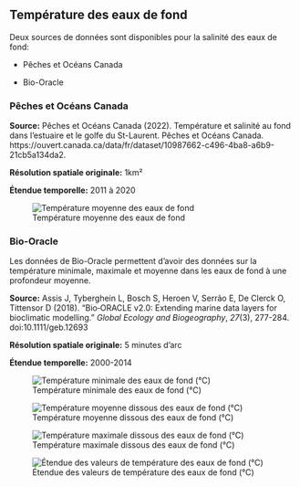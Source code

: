 ## Température des eaux de fond {#sec-temp}

Deux sources de données sont disponibles pour la salinité des eaux de fond:

* Pêches et Océans Canada

* Bio-Oracle


### Pêches et Océans Canada

**Source:** Pêches et Océans Canada (2022). Température et salinité au fond dans l'estuaire et le golfe du St-Laurent. Pêches et Océans Canada. https://ouvert.canada.ca/data/fr/dataset/10987662-c496-4ba8-a6b9-21cb5a134da2.

**Résolution spatiale originale:** 1km²

**Étendue temporelle:** 2011 à 2020

![Température moyenne des eaux de fond](figures/env_mean_temperature.png){#fig-temp_mean}


### Bio-Oracle

Les données de Bio-Oracle permettent d'avoir des données sur la température minimale, maximale et moyenne dans les eaux de fond à une profondeur moyenne.

**Source:** Assis J, Tyberghein L, Bosch S, Heroen V, Serrão E, De Clerck O, Tittensor D (2018). “Bio‐ORACLE v2.0: Extending marine data layers for bioclimatic modelling.” _Global Ecology and Biogeography_, *27*(3), 277-284. doi:10.1111/geb.12693

**Résolution spatiale originale:** 5 minutes d'arc

**Étendue temporelle:** 2000-2014

![Température minimale des eaux de fond (°C)](figures/env_bottom_temperature_min.png){#fig-bo-temp-min}

![Température moyenne dissous des eaux de fond (°C)](figures/env_bottom_temperature_mean.png){#fig-bo-temp-mean}

![Température maximale dissous des eaux de fond (°C)](figures/env_bottom_temperature_max.png){#fig-bo-temp-max}

![Étendue des valeurs de température des eaux de fond (°C)](figures/env_bottom_temperature_range.png){#fig-bo-temp-range}
